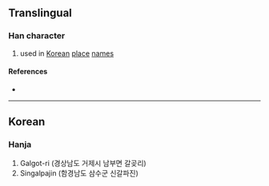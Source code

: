 {{character info/new}}
==Translingual==

===Han character===
{{Han char|rn=5|rad=乙|as=05|sn=6|four=46717|canj=KRN|ids=⿱加乙}}

# used in [[Korean]] [[place]] [[name]]s

====References====
* {{Han ref|kx=0084.141|dkj=00185|dj=0171.160|hdz=10053.111|uh=4E6B|ud=20075}}

----

==Korean==

===Hanja===
{{ko-hanja|hangeul=갈|rv=gal|mr=kal|y=kal|eumhun=[[땅]] [[이름]]|ehrv=ttang ireum|ehmr=ttang irûm|ehy=ttang ilum}}

# Galgot-ri (경상남도 거제시 남부면 갈곶리)
# Singalpajin (함경남도 삼수군 신갈파진)